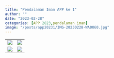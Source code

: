 ```yaml
---
title: "Pendalaman Iman APP ke 1"
author: ""
date: "2023-02-28"
categories: [APP 2023,pendalaman iman]
image: "/posts/app20231/IMG-20230228-WA0060.jpg"
---
```


|                                              |                                              |
|----------------------------------------------|----------------------------------------------|
| ![](/posts/app20231/IMG-20230228-WA0028.jpg) | ![](/posts/app20231/IMG-20230228-WA0029.jpg) |
| ![](/posts/app20231/IMG-20230228-WA0030.jpg) | ![](/posts/app20231/IMG-20230228-WA0060.jpg) |
